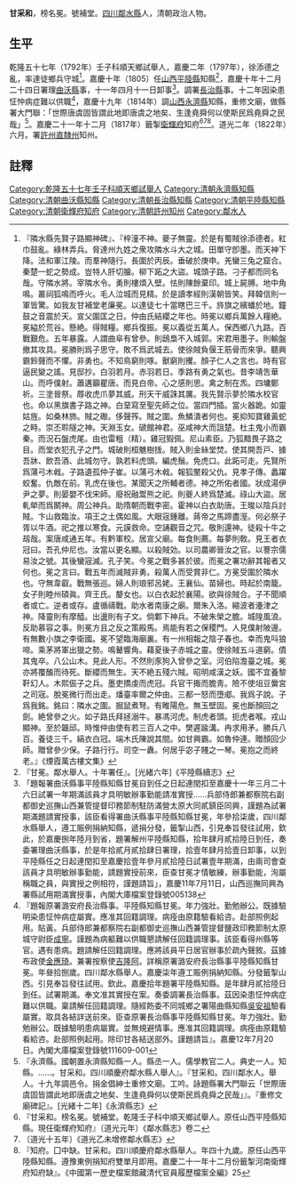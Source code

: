 {{明清人物信息框
| 姓名 = 甘采和
| 原名 = 
| 圖片名稱=  
| 圖片大小 = 220px
| 圖片說明 =  
| 最高職務 = [[河南|河南]][[衛輝府|衛輝府]]知府
| 國家 = 大清
| 爵位 =
| 籍貫 = [[四川省|四川省]][[鄰水縣|鄰水縣]]
| 族裔 =  
| 旗籍 =  
| 字號 = 榜名冕。號補堂
| 諡號 = 
| 出生日期 = 
| 出生地點 =
| 逝世日期 =  
| 逝世地點 = 
| 墓葬 = 
| 配偶 =  
| 親屬 = 父[[甘文林|甘文林]]  
| 出身 = 
*  乾隆五十七年壬子科舉人出身
| 經歷 = 
| 著作 = 
* 《重修（永濟縣）文廟碑記》
* 《遊寶榖山步沈尉原韻》
}}

'''甘采和'''{{BD|？年||？年||}}，榜名冕。號補堂。[[四川|四川]][[鄰水縣|鄰水縣]]人，清朝政治人物。

==生平==
乾隆五十七年（1792年）壬子科順天鄉試舉人，嘉慶二年（1797年），徐添德之亂，率達徒鄉兵守城<ref>『隣水縣先賢子路顯神碑』、『梓潼不神。夔子無靈。於是有蜀賊徐添德者。紅巾鼓亂。綠林弄兵。脅達州九姓之衆攻隣水斗大之城。田單守卽墨。而天神下降。法和軍江陵。而羣神隨行。長圍於丙辰。垂破於庚申。羌蠻三兔之窟合。秦楚一蛇之勢成。豈特人肝切膾。柳下跖之大盜。城頭子路。刁子都而同名哉。守隣水將。宰隣水令。勇則樓煩入壁。怯則陳餘棄印。城上屍膊。地中角鳴。叢祠狐鳴而呼火。毛人泣城而見精。於是讀孝經則漢朝皆笑。拜韓信則一軍皆驚。如我友甘補堂老廉冕。以達徒七十當瞎巴三千。旍旗之繽蟠於地。鐘鼓之音震於天。宣父圍匡之日。仲由氏結纓之年也。時冕以鄉兵萬餘人糧絶。冕縊於荒谷。懸絶。得賊糧。鄉兵復振。冕以義從五萬人。保西鄉八九路。百戰艱危。五年暴露。人謂曲阜有曾參。則鴟梟不入城郭。宋君用墨子。則輸盤撤其攻具。冕勝則爲子思守。敗不爲武城去。使徐賊負偃王筋骨而來爭。聽興霸鈴聲而不懼。非勇也。不知鳥窮則啄。獸窮則攫。顏子仁人之言也。時有官逼民變之謠。見邸抄。白羽若月。赤羽若日。季路有勇之氣也。昔李靖吿華山。而呼僕射。蕭遘籲瞿唐。而見白帝。心之感則思。禽之制在炁。四墉鄭祈。三塗晉祭。蓐收虎爪夢其威。刑天干威誅其厲。我先賢示夢於隣水校官也。命以黑旗書子路之神。白堊寫至聖先師之位。當四門插。當火器跪。如靈姑旌。如桑林斾。賊之礮。侈聲筰。賊之圍。魚鱗潰者何也。冕抑知寶雞黃蛇之畤。崇丕聆隧之神。天淵玉女。磃館神君。巫咸神大而詛楚。杜主鬼小而霸秦。而況石盤虎尾。由也雷粗（精）。雞冠猳佩。尼山素臣。乃狐黯畏子路之目。而堂衣犯孔子之門。城破則桓魋樹㧞。賊入則金絲堂焚。使其開吾戸、據吾牀、飲吾酒、此城勿守。孰若料虎頭。編虎鬚。免虎口。此跖可走。先賢所爲蒲弓木㦸。子路遺孤仲子崔。以蒲弓木㦸。報狐黶殺父仇。見孝子傳。蠡躍蛟奮。仇敵在前。乳虎在後也。某聞天之所輔者德。神之所佑者國。狀成湯伊尹之夢。則晏嬰不伐宋師。廢祝融鬻熊之祀。則夔人終爲楚滅。祿山大盜。居軋犖而爲鬭神。周公神兵。助隋朝而戰李密。霍神以白衣助唐。王晙以陰兵討賊。卞山救臨汝。項王之土偶如風。大眼宼鍾離。蔣帝之馬蹄盡溼。何必祭子胥以牛酒。祀之推以寒食。元謨救命。空誦觀音之咒。敬則還神。徒殺十牛之刼哉。案唐咸通五年。有黔軍校。居宣父廟。每食則薦。每夢則敎。見王者衣冠曰。吾孔仲尼也。汝當以更名顯。以殺賊効。以司農卿晉汝之官。以謇宗儒易汝之號。其後蠻宼滅。孔子笑。今冕之戰多甚於彼。而冕之署功辭其報者又何也。冕之言曰。戰五年而滅賊非勇。殺萬人而受賞非仁。方冕受圍於隣水也。守無韋叡。戰無張巡。婦人則琅邪呂姥。王襄仙。苗婦也。時起於南籠。女子則睦州碩眞。齊王氏。嫠女也。以白衣起於襄陽。欲與徐賊合。子不聞順者或亡。逆者或存。盧循禱戰。助水者南康之廟。爾朱入洛。縮波者灅津之神。降靈則有摩醯。出盪則有子文。倘鄴下神兵。不破朱榮之膽。城隍風浪。反助慕容之事。則冕方且之反之策殿馬。焉能有若之保稷門。人見僕射陂邊。有無數小旗之李衛國。冕不望臨海廟裏。有一州相報之陰子春也。幸而鬼呌狼啼。乘茅將軍出獵之勢。鳴鼙響角。藉夏後子赤城之靈。使徐賊五斗道窮。僨其鬼卒。八公山木。見此人形。不然則豕狗入曾參之室。河伯陷澹臺之城。冕亦將覆醢而待死。斷纓而無生。天不絶五殘六賊。昭明咸漢之妖。國不宜養黎靬幻人。木熙侲子之兵。墨吏撟虔而虎冠。兵官干掫而膽靑。險不使俎豆黌宮之司宼。脫冕微行而出走。燔臺率爾之仲由。三都一怒而墮郕。我爲子說。子爲我銘。銘曰：隣水之圍。掘鼠煮弩。有睢陽危。無玉壁固。冕也斷顏回之劍。絶曾參之火。如子路氏拜拯溺牛。暴馮河虎。制虎者頭。扼虎者喉。戎山顯神。至於韞邱。時惟仲由使有若三百人之中。樊遲踰溝。冉求用矛。勝兵八百。養徒三千。縞衣白冠。端木氏陳說其間。如甘興霸。如魯仲連。贈顏回少師。贈曾參少保。子路行行。司空一纛。何居乎宓子賤之一琴。冕抱之而終老。』《煙霞萬古樓文集》</ref>。嘉慶十年（1805）任[[山西|山西]][[平陸縣|平陸縣]]知縣<ref>『甘冕。鄰水舉人。十年署任』。[光緒六年]《平陸縣續志》</ref>，嘉慶十年十二月二十四日署理[[曲沃縣|曲沃縣]]事，十一年四月十一日卸事<ref>「題報署曲沃縣事平陸縣知縣甘冕自到任之日起連閏扣至嘉慶十一年三月二十六日試署一年期滿該員才具明敏辦事勤能請准實授……兵部侍郎兼都察院右副都御史巡撫山西兼管提督印務節制駐防滿營太原大同貳鎮臣同興，謹題為試署期滿題請實授事，該臣看得署曲沃縣事平陸縣知縣甘冕，年參拾柒歲，四川鄰水縣舉人，遵工賑例捐納知縣，遞捐分發，籤掣山西，引見奉旨發往試用，欽此，於嘉慶捌年陸月到省，題署解州平陸縣知縣，拾年肆月貳拾陸日到任，奏委署理曲沃縣事，於是年拾貳月貳拾肆日署理，拾壹年肆月拾壹日卸事，以到平陸縣任之日起連閏扣至嘉慶拾壹年參月貳拾陸日試署壹年期滿，由兩司會查該員才具明敏辦事勤能，請題實授前來，臣查甘冕才情敏練，辦事勤能，洵屬稱職之員，與實授之例相符，謹題請旨」，嘉慶11年7月11日，山西巡撫同興為署縣試用期滿實授事，內閣大庫檔案登錄號005138</ref>。調署[[長治縣|長治縣]]事。十二年因染患怔忡病症難以供職<ref>『題報原署潞安府長治縣事。平陸縣知縣甘冕。年力強壯。勤勉辦公。既據驗明染患怔忡病症屬實。應准其回籍調理。病痊由原籍驗看給咨。赴部照例起用。貼黃。兵部侍郎兼都察院右副都御史巡撫山西兼管提督鹽政印務節制太原城守尉臣[[成寧|成寧]]。謹題為病軀難以供職懇請解任回籍調理事。該臣看得州縣等官。遇有患病。題請解任回籍調理。應將該員平日居官辦事於疏內聲敘。茲據布政使[[金應琦|金應琦]]。兼署按察使[[吉隆阿|吉隆阿]]。詳稱原署潞安府長治縣事平陸縣知縣甘冕。年叄拾捌歲。四川鄰水縣舉人。嘉慶柒年遵工賑例捐納知縣。分發籤掣山西。引見奉旨發往試用。欽此。嘉慶拾年題署平陸縣知縣。是年肆月貳拾陸日到任。試署期滿。奉文准其實授在案。奏委調署長治縣事。茲因染患怔忡病症難以供職。稟請解任回籍調理。隨經飭委不同城鄉之署陽曲縣知縣[[吳安祖|吳安祖]]驗看屬實。取具各結詳送前來。臣查原署長治縣事平陸縣知縣甘冕。年力強壯。勤勉辦公。既據驗明患病屬實。並無規避情事。應准其回籍調理。病痊由原籍驗看給咨。赴部照例起用。除印甘各結送部外。謹題請旨』。嘉慶12年7月20日。內閣大庫檔案登錄號111609-001</ref>，嘉慶十九年（1814年）調[[山西|山西]][[永濟縣|永濟縣]]知縣，重修文廟，做縣署大門聯：「世際唐虞固皆謂此地即唐虞之地矣、生逢堯舜何以使斯民爲堯舜之民哉」<ref>『永濟縣。國朝置永濟縣知縣一人。縣丞一人。儒學教官二人。典史一人。知縣。……。甘采和。四川順慶府鄰水縣人舉人』。『甘采和。四川鄰水人。舉人。十九年調邑令。捐金倡紳士重修文廟。工吟。詠題縣署大門聯云「世際唐虞固皆謂此地即唐虞之地矣、生逢堯舜何以使斯民爲堯舜之民哉」』。『重修文廟碑記』。[光緒十二年]《永濟縣志》</ref>。嘉慶二十一年十二月（1817年）籤掣[[衛輝府|衛輝府]]知府<ref>『甘采和。榜名冕。號補堂。乾隆壬子科中順天鄉試舉人。原任山西平陸縣知縣。現任衛輝府知府』〔道光元年〕《鄰水縣志》卷二</ref><ref>〔道光十五年〕《道光乙未增修鄰水縣志》</ref><ref>『知府。囗中缺。甘采和。四川順慶府鄰水縣舉人。年四十九歲。原任山西平陸縣知縣。遵豫東例捐知府雙單月即用。嘉慶二十一年十二月份籤掣河南衛輝府知府缺』。《中國第一歷史檔案館藏清代官員履歷檔案全編》25</ref>。道光二年（1822年）六月。署[[許州直隸州|許州直隸州]]知州。
==註釋==
{{reflist}}
[[Category:乾隆五十七年壬子科順天鄉試舉人|Category:乾隆五十七年壬子科順天鄉試舉人]]
[[Category:清朝永濟縣知縣|Category:清朝永濟縣知縣]]
[[Category:清朝曲沃縣知縣|Category:清朝曲沃縣知縣]]
[[Category:清朝長治縣知縣|Category:清朝長治縣知縣]]
[[Category:清朝平陸縣知縣|Category:清朝平陸縣知縣]]
[[Category:清朝衛輝府知府|Category:清朝衛輝府知府]]
[[Category:清朝許州知州|Category:清朝許州知州]]
[[Category:鄰水人|Category:鄰水人]]